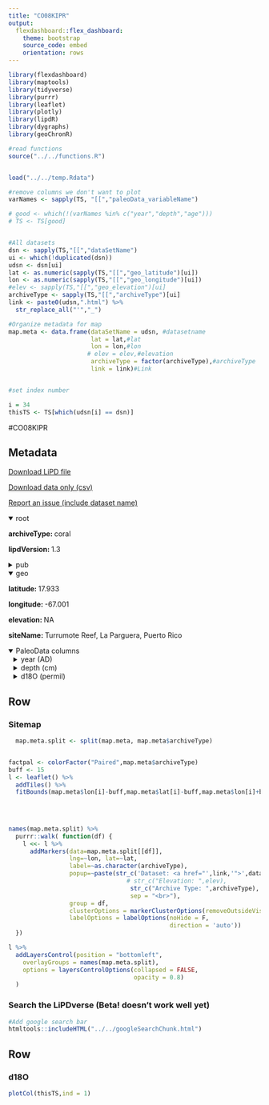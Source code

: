 ```yaml
---
title: "CO08KIPR"
output: 
  flexdashboard::flex_dashboard:
    theme: bootstrap
    source_code: embed
    orientation: rows
---
```


```r
library(flexdashboard)
library(maptools)
library(tidyverse)
library(purrr)
library(leaflet)
library(plotly)
library(lipdR)
library(dygraphs)
library(geoChronR)

#read functions
source("../../functions.R")


load("../../temp.Rdata")

#remove columns we don't want to plot
varNames <- sapply(TS, "[[","paleoData_variableName")

# good <- which(!(varNames %in% c("year","depth","age")))
# TS <- TS[good]


#All datasets
dsn <- sapply(TS,"[[","dataSetName")
ui <- which(!duplicated(dsn))
udsn <- dsn[ui]
lat <- as.numeric(sapply(TS,"[[","geo_latitude")[ui])
lon <- as.numeric(sapply(TS,"[[","geo_longitude")[ui])
#elev <- sapply(TS,"[[","geo_elevation")[ui]
archiveType <- sapply(TS,"[[","archiveType")[ui]
link <- paste0(udsn,".html") %>% 
  str_replace_all("'","_")

#Organize metadata for map
map.meta <- data.frame(dataSetName = udsn, #datasetname
                       lat = lat,#lat
                       lon = lon,#lon
                      # elev = elev,#elevation
                       archiveType = factor(archiveType),#archiveType
                       link = link)#Link


#set index number

i = 34
thisTS <- TS[which(udsn[i] == dsn)]
```
#CO08KIPR

Metadata {.sidebar}
-------------------------------------
[Download LiPD file](CO08KIPR.lpd)
            

[Download data only (csv)](CO08KIPR.csv)
            

[Report an issue (include dataset name)](https://github.com/nickmckay/LiPDverse/issues)

<details open style="margin-left: 0px">
<summary>root</summary>
<p style="margin-left: 0px"><strong>archiveType: </strong>coral
<p style="margin-left: 0px"><strong>lipdVersion: </strong>1.3
</details>
<details>
<summary>pub</summary>
<details style="margin-left: 10px">
<summary>pub1</summary>
<p style="margin-left: 10px"><strong>author: </strong>Kilbourne, K. Halimeda
<p style="margin-left: 10px"><strong>pubYear: </strong>NA
<p style="margin-left: 10px"><strong>DOI: </strong>10.1029/2008PA001598, 10.1029/2010gc003171, 10.1007/s00382-007-0224-2
</details>
<details style="margin-left: 10px">
<summary>pub2</summary>
<p style="margin-left: 10px"><strong>pubYear: </strong>NA
</details>
</details>
<details open style="margin-left: 0px">
<summary>geo</summary>
<p style="margin-left: 0px"><strong>latitude: </strong>17.933
<p style="margin-left: 0px"><strong>longitude: </strong>-67.001
<p style="margin-left: 0px"><strong>elevation: </strong>NA
<p style="margin-left: 0px"><strong>siteName: </strong>Turrumote Reef, La Parguera, Puerto Rico
</details>
<details open>
<summary>PaleoData columns</summary>
<details style="margin-left: 10px">
<summary>year (AD)</summary>
<p style="margin-left: 10px"><strong>TSid: </strong>MATe0c21d7821
<p style="margin-left: 10px"><strong>variableName: </strong>year
<p style="margin-left: 10px"><strong>units: </strong>AD
<p style="margin-left: 10px"><strong>description: </strong>Year AD
</details>
<details style="margin-left: 10px">
<summary>depth (cm)</summary>
<p style="margin-left: 10px"><strong>TSid: </strong>MAT357df7ec26
<p style="margin-left: 10px"><strong>variableName: </strong>depth
<p style="margin-left: 10px"><strong>units: </strong>cm
<p style="margin-left: 10px"><strong>description: </strong>depth
</details>
<details style="margin-left: 10px">
<summary>d18O (permil)</summary>
<p style="margin-left: 10px"><strong>TSid: </strong>CO08KIPR01A
<p style="margin-left: 10px"><strong>variableName: </strong>d18O
<p style="margin-left: 10px"><strong>units: </strong>permil
<p style="margin-left: 10px"><strong>description: </strong>carbonate
<details>
<summary>interpretation</summary>
<details style="margin-left: 20px">
<summary>1</summary>
<p style="margin-left: 20px"><strong>basis: </strong>The regression equations presented here are not meant as a quantitative calibration of the Monastraea faveolata paleothermometer, because we do not have monthly seawater d18O during 1993– 2004, but is instead intended to demonstrate the high correlation of d18O to temperature at this site, and that it is reasonable to apply the Leder et al. [1996] calibration slope to these data. Weber and Woodhead [1972] proposed that each coral species has its own carbonate d18O‐temperature relationship because of the influence of metabolic effects on the d18O‐temperature relationship. Leder et al. [1996] conducted a thorough calibration study for Montastraea faveolata, utilizing thermister data from next to the coral, regular seawater d18O measurements, and skeletal staining to provide independent time control. Their equation is SST (ºC) = 5.33 – 4.519 (±0.19) (delta c - delta w)
<p style="margin-left: 20px"><strong>interpDirection: </strong>decrease/increase
<p style="margin-left: 20px"><strong>scope: </strong>climate
<p style="margin-left: 20px"><strong>variable: </strong>temperature and salinity
<p style="margin-left: 20px"><strong>variableDetail: </strong>sea surface
<p style="margin-left: 20px"><strong>direction: </strong>decrease/increase
</details>
<details style="margin-left: 20px">
<summary>2</summary>
<p style="margin-left: 20px"><strong>basis: </strong>They use calibration from other studies with this coral species, Montastraea faveolata or annularis (the same coral), 0.22 per mil per degree C [Leder et al., 1996]. In Kilbourne 2010, "centennial‐scale variability appears to be driven by temperature".
<p style="margin-left: 20px"><strong>coefficient: </strong>NA
<p style="margin-left: 20px"><strong>direction: </strong>negative
<p style="margin-left: 20px"><strong>fraction: </strong>0.53
<p style="margin-left: 20px"><strong>inferredMaterial: </strong>seawater
<p style="margin-left: 20px"><strong>integrationTime: </strong>1
<p style="margin-left: 20px"><strong>integrationTimeBasis: </strong>Counting annual density bands provided an age model for these samples. The exact position of the annual banding over core breaks was reconstructed by stacking the coral slabs together into round core sections with spacers representing the material lost in cutting the cores and with a life-size copy of the X-radiograph taped to the microdrilled slab. The two pieces of core were joined by aligning the corallites of each section, and the X-radiographs on both sides of the core break were marked exactly where they met. Once the breaks were aligned, we used the X-radiographs to count density bands multiple times. We estimate an error of �1 year at the bottom of the core.
<p style="margin-left: 20px"><strong>integrationTimeUncertainty: </strong>2 months
<p style="margin-left: 20px"><strong>integrationTimeUncertaintyType: </strong>chronological
<p style="margin-left: 20px"><strong>integrationTimeUnits: </strong>year
<p style="margin-left: 20px"><strong>mathematicalRelation: </strong>linear
<p style="margin-left: 20px"><strong>rank: </strong>1
<p style="margin-left: 20px"><strong>scope: </strong>isotope
<p style="margin-left: 20px"><strong>variable: </strong>T_water
</details>
<details style="margin-left: 20px">
<summary>3</summary>
<p style="margin-left: 20px"><strong>direction: </strong>positive
<p style="margin-left: 20px"><strong>inferredMaterial: </strong>seawater
<p style="margin-left: 20px"><strong>integrationTime: </strong>1
<p style="margin-left: 20px"><strong>integrationTimeBasis: </strong>Counting annual density bands provided an age model for these samples. The exact position of the annual banding over core breaks was reconstructed by stacking the coral slabs together into round core sections with spacers representing the material lost in cutting the cores and with a life-size copy of the X-radiograph taped to the microdrilled slab. The two pieces of core were joined by aligning the corallites of each section, and the X-radiographs on both sides of the core break were marked exactly where they met. Once the breaks were aligned, we used the X-radiographs to count density bands multiple times. We estimate an error of �1 year at the bottom of the core.
<p style="margin-left: 20px"><strong>integrationTimeUncertainty: </strong>2 months
<p style="margin-left: 20px"><strong>integrationTimeUncertaintyType: </strong>chronological
<p style="margin-left: 20px"><strong>integrationTimeUnits: </strong>year
<p style="margin-left: 20px"><strong>mathematicalRelation: </strong>linear
<p style="margin-left: 20px"><strong>rank: </strong>2
<p style="margin-left: 20px"><strong>scope: </strong>isotope
<p style="margin-left: 20px"><strong>variable: </strong>Salinity_water
<p style="margin-left: 20px"><strong>coefficient: </strong>NA
<p style="margin-left: 20px"><strong>fraction: </strong>NA
</details>
<details style="margin-left: 20px">
<summary>4</summary>
<p style="margin-left: 20px"><strong>coefficient: </strong>NA
<p style="margin-left: 20px"><strong>fraction: </strong>NA
<p style="margin-left: 20px"><strong>rank: </strong>NA
<p style="margin-left: 20px"><strong>scope: </strong>isotope
</details>
</details>
</details>

Row {.tabset .tabset-fade}
-----------------------------------------------------------------------

### Sitemap

```r
  map.meta.split <- split(map.meta, map.meta$archiveType)


factpal <- colorFactor("Paired",map.meta$archiveType)
buff <- 15
l <- leaflet() %>% 
  addTiles() %>% 
  fitBounds(map.meta$lon[i]-buff,map.meta$lat[i]-buff,map.meta$lon[i]+buff,map.meta$lat[i]+buff)
  

  
  
names(map.meta.split) %>%
  purrr::walk( function(df) {
    l <<- l %>%
      addMarkers(data=map.meta.split[[df]],
                 lng=~lon, lat=~lat,
                 label=~as.character(archiveType),
                 popup=~paste(str_c('Dataset: <a href="',link,'">',dataSetName,'</a>'),
                                 # str_c("Elevation: ",elev),
                                  str_c("Archive Type: ",archiveType),
                                  sep = "<br>"),
                 group = df,
                 clusterOptions = markerClusterOptions(removeOutsideVisibleBounds = F),
                 labelOptions = labelOptions(noHide = F,
                                             direction = 'auto'))
  })

l %>%
  addLayersControl(position = "bottomleft",
    overlayGroups = names(map.meta.split),
    options = layersControlOptions(collapsed = FALSE,
                                   opacity = 0.8)
  )
```

### Search the LiPDverse (Beta! doesn't work well yet)
```r
#Add google search bar
htmltools::includeHTML("../../googleSearchChunk.html")
```


Row {.tabset .tabset-fade}
-----------------------------------------------------------------------

### d18O
```r
plotCol(thisTS,ind = 1)
```
